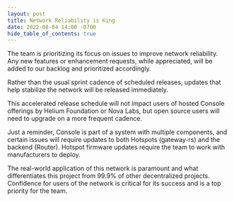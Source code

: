 ```yaml
---
layout: post
title: Network Reliability is King
date: 2022-08-04 14:00 -0700
hide_table_of_contents: true
---
```


The team is prioritizing its focus on issues to improve network reliability. Any new features or
enhancement requests, while appreciated, will be added to our backlog and prioritized accordingly.

<!--truncate-->

Rather than the usual sprint cadence of scheduled releases, updates that help stabilize the network
will be released immediately.

This accelerated release schedule will not impact users of hosted Console offerings by Helium
Foundation or Nova Labs, but open source users will need to upgrade on a more frequent cadence.

Just a reminder, Console is part of a system with multiple components, and certain issues will
require updates to both Hotspots (gateway-rs) and the backend (Router). Hotspot firmware updates
require the team to work with manufacturers to deploy.

The real-world application of this network is paramount and what differentiates this project from
99.9% of other decentralized projects. Confidence for users of the network is critical for its
success and is a top priority for the team.
